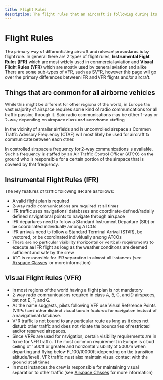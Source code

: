```yaml
---
title: Flight Rules
description: The flight rules that an aircraft is following during its flight significantly affect the procedures that both pilots and ATCOs follow!
---
```


# Flight Rules

The primary way of differentiating aircraft and relevant procedures is by flight rule. In general there are 2 types of flight rules, **Instrumental Fight Rules (IFR)** which are most widely used in commercial aviation and **Visual Flight Rules (VFR)** which are mostly used by general aviation and alike. There are some sub-types of VFR, such as SVFR, however this page will go over the primary differences between IFR and VFR flights and/or aircraft.

## Things that are common for all airborne vehicles

While this might be different for other regions of the world, in Europe the vast majority of airspace requires some kind of radio communications for all traffic passing through it. Said radio communications may be either 1-way or 2-way depending on airspace class and aerodrome staffing.

In the vicinity of smaller airfields and in uncontrolled airspace a Common Traffic Advisory Frequency (CTAF) will most likely be used for aircraft to communicate between each other.

In controlled airspace a frequency for 2-way communications is available. Such a frequency is staffed by an Air Traffic Control Officer (ATCO) on the ground who is responsible for a certain portion of the airspace that is covered by that frequency.

## Instrumental Flight Rules (IFR)

The key features of traffic following IFR are as follows:

- A valid flight plan is required
- 2-way radio communications are required at all times
- IFR traffic uses navigational databases and coordinate-defined/radially defined navigational points to navigate through airspace
- IFR departures need to follow a Standard Instrument Departure (SID) or be coordinated individually among ATCOs
- IFR arrivals need to follow a Standard Terminal Arrival (STAR), be vectored, or be coordinated individually among ATCOs
- There are no particular visibility (horizontal or vertical) requirements to execute an IFR flight as long as the weather conditions are deemed sufficient and safe by the crew
- ATC is responsible for IFR separation in almost all instances (see [Airspace Classes](./airspace/airspace-classes) for more information)

## Visual Flight Rules (VFR)

- In most regions of the world having a flight plan is not mandatory
- 2-way radio communications required in class A, B, C, and D airspaces, but not E, F, and G.
- As the name suggests, pilots following VFR use Visual Reference Points (VRPs) and other distinct visual terrain features for navigation instead of a navigational database.
- VFR traffic is not bound to any particular route as long as it does not disturb other traffic and does not violate the boundaries of restricted and/or reserved airspaces.
- Since VRPs are used for navigation, certain visibility requirements are in force for VFR traffic. The most common requirement in Europe is cloud ceiling of 1500ft or greater and horizontal visibility of 5000m when departing and flying below FL100/10000ft (depending on the transition altitude/level). VFR traffic must also maintain visual contact with the ground at all times
- In most instances the crew is responsible for maintaining visual separation to other traffic (see [Airspace Classes](./airspace/airspace-classes) for more information)

